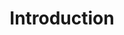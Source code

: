 ---
title: Introduction
description: Using Magicblock's Magic Router SDK to abstract away complexity
---